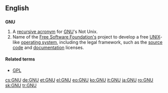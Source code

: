 {{also|gnu}}
{{wikipedia|GNU General Public License}}

==English==

==={{initialism}}===
'''GNU'''
# A [[recursive acronym]] for [[w:GNU|GNU]]'s Not Unix.
# Name of the [[w:Free Software Foundation|Free Software Foundation's]] project to develop a free [[UNIX]]-like [[operating system]], including the legal framework, such as the [[source code]] and [[documentation]] licenses.

====Related terms====
* [[GPL]]

[[cs:GNU]]
[[de:GNU]]
[[et:GNU]]
[[el:GNU]]
[[eo:GNU]]
[[ko:GNU]]
[[it:GNU]]
[[ja:GNU]]
[[ro:GNU]]
[[sk:GNU]]
[[tr:GNU]]
